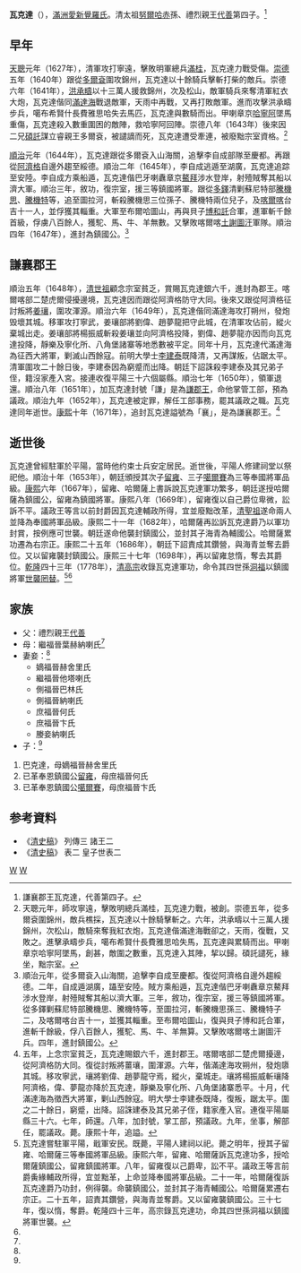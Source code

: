 {{Manchu name|[[爱新觉罗氏|爱新觉罗]]}}
'''瓦克達'''（{{Bd|1606年|6月17日（萬曆三十四年 / 丙午年五月十三）<ref name=ax>《[[愛新覺羅宗譜|愛新覺羅宗譜]]》乙冊，3673－3674頁。</ref>|1652年|9月9日（順治九年八月初七）<ref name=ax/>}}），[[滿洲|滿洲]][[愛新覺羅氏|愛新覺羅氏]]。清太祖[[努爾哈赤|努爾哈赤]]孫、禮烈親王[[代善|代善]]第四子。<ref>謙襄郡王瓦克達，代善第四子。</ref>

== 早年 ==
[[天聰|天聰]]元年（1627年），清軍攻打寧遠，擊敗明軍總兵[[滿桂|滿桂]]，瓦克達力戰受傷。[[崇德|崇德]]五年（1640年）跟從[[多爾袞|多爾袞]]圍攻錦州，瓦克達以十餘騎兵擊斬打柴的敵兵。崇德六年（1641年），[[洪承疇|洪承疇]]以十三萬人援救錦州，次及松山，敵軍騎兵來奪清軍紅衣大炮，瓦克達偕同[[滿達海|滿達海]]戰退敵軍，天雨中再戰，又再打敗敵軍。進而攻擊洪承疇步兵，噶布希賢什長費雅思哈失去馬匹，瓦克達與數騎而出。甲喇章京[[哈寧阿|哈寧阿]]墜馬重傷，瓦克達殺入數重圍困的敵陣，救哈寧阿回陣。崇德八年（1643年）後來因二兄[[碩託|碩託]]謀立睿親王多爾袞，被譴謫而死，瓦克達遭受牽連，被廢黜宗室資格。<ref>天聰元年，師攻寧遠，擊敗明總兵滿桂，瓦克達力戰，被創。崇德五年，從多爾袞圍錦州，敵兵樵採，瓦克達以十餘騎擊斬之。六年，洪承疇以十三萬人援錦州，次松山，敵騎來奪我紅衣炮，瓦克達偕滿達海戰卻之，天雨，復戰，又敗之。進擊承疇步兵，噶布希賢什長費雅思哈失馬，瓦克達與累騎而出。甲喇章京哈寧阿墜馬，創甚，敵圍之數重，瓦克達入其陣，挈以歸。碩託譴死，緣坐，黜宗室。</ref>

[[順治|順治]]元年（1644年），瓦克達跟從多爾袞入山海關，追擊李自成部隊至慶都。再跟從[[阿濟格|阿濟格]]自邊外趨至綏德。順治二年（1645年），李自成逃遁至湖廣，瓦克達追踪至安陸。李自成方乘船遁，瓦克達偕巴牙喇纛章京[[鰲拜|鰲拜]]涉水登岸，射殪賊奪其船以濟大軍。順治三年，敘功，復宗室，援三等鎮國將軍。跟從[[多鐸|多鐸]]清剿蘇尼特部[[騰機思|騰機思]]、[[騰機特|騰機特]]等，追至圖拉河，斬殺騰機思三位孫子、騰機特兩位兒子，及[[喀爾喀|喀爾喀]]台吉十一人，並俘獲其輜重。大軍至布爾哈圖山，再與貝子[[博和託|博和託]]合軍，進軍斬千餘首級，俘虜八百餘人，獲駝、馬、牛、羊無數。又擊敗喀爾喀[[土謝圖汗|土謝圖汗]]軍隊。順治四年（1647年），進封為鎮國公。<ref>順治元年，從多爾袞入山海關，追擊李自成至慶都。復從阿濟格自邊外趨綏德。二年，自成遁湖廣，躡至安陸。賊方乘船遁，瓦克達偕巴牙喇纛章京鰲拜涉水登岸，射殪賊奪其船以濟大軍。三年，敘功，復宗室，援三等鎮國將軍。從多鐸剿蘇尼特部騰機思、騰機特等，至圖拉河，斬騰機思孫三、騰機特子二，及喀爾喀台吉十一，並獲其輜重。至布爾哈圖山，復與貝子博和託合軍，進斬千餘級，俘八百餘人，獲駝、馬、牛、羊無算。又擊敗喀爾喀土謝圖汗兵。四年，進封鎮國公。</ref>

== 謙襄郡王 ==
順治五年（1648年），[[清世祖|清世祖]]顧念宗室貧乏，賞賜瓦克達銀六千，進封為郡王。喀爾喀部二楚虎爾侵擾邊境，瓦克達因而跟從阿濟格防守大同。後來又跟從阿濟格征討叛將[[姜瓖|姜瓖]]，圍攻渾源。順治六年（1649年），瓦克達偕同滿達海攻打朔州，發炮毁壞其城。移軍攻打寧武，姜瓖部將劉偉、趙夢龍把守此城，在清軍攻佔前，縱火棄城出走。姜瓖部將楊振威斬殺姜瓖並向阿濟格投降，劉偉、趙夢龍亦因而向瓦克達投降，靜樂及寧化所、八角堡諸寨等地悉數被平定。同年十月，瓦克達代滿達海為征西大將軍，剿滅山西餘寇。前明大學士[[李建泰|李建泰]]既降清，又再謀叛，佔踞太平。清軍圍攻二十餘日後，李建泰因為窮蹙而出降。朝廷下詔誅殺李建泰及其兄弟子侄，籍沒家產入宮。接連收復平陽三十六個屬縣。順治七年（1650年），領軍退還。順治八年（1651年），加瓦克達封號「謙」是為[[謙郡王|謙郡王]]，命他掌管工部，預為議政。順治九年（1652年），瓦克達被定罪，解任工部事務，罷其議政之職。瓦克達同年逝世。[[康熙|康熙]]十年（1671年），追封瓦克達謚號為「襄」，是為謙襄郡王。<ref>五年，上念宗室貧乏，瓦克達賜銀六千，進封郡王。喀爾喀部二楚虎爾擾邊，從阿濟格防大同。復從討叛將薑瓖，圍渾源。六年，偕滿達海攻朔州，發炮隳其城。移攻寧武，瓖將劉偉、趙夢龍守焉，縱火，棄城走。瓖將楊振威斬瓖降阿濟格，偉、夢龍亦降於瓦克達，靜樂及寧化所、八角堡諸寨悉平。十月，代滿達海為徵西大將軍，剿山西餘寇。明大學士李建泰既降，復叛，踞太平。圍之二十餘日，窮蹙，出降。詔誅建泰及其兄弟子侄，籍家產入官。連復平陽屬縣三十六。七年，師還。八年，加封號，掌工部，預議政。九年，坐事，解部任，罷議政。薨。康熙十年，追謚。</ref>

== 逝世後 ==
瓦克達曾經駐軍於平陽，當時他约束士兵安定居民。逝世後，平陽人修建祠堂以祭祀他。順治十年（1653年），朝廷頒授其次子[[留雍|留雍]]、三子[[噶爾賽|噶爾賽]]為三等奉國將軍品級。[[康熙|康熙]]六年（1667年），留雍、哈爾薩上書訴說瓦克達軍功繁多，朝廷遂授哈爾薩為鎮國公，留雍為鎮國將軍。康熙八年（1669年），留雍復以自己爵位卑微，訟訴不平。議政王等言以前封爵因瓦克達輔政所得，宜並廢黜改革，[[清聖祖|清聖祖]]遂命兩人並降為奉國將軍品級。康熙二十一年（1682年），哈爾薩再訟訴瓦克達爵乃以軍功封賞，按例應可世襲。朝廷遂命他襲封鎮國公，並封其子海青為輔國公。哈爾薩累功遷為右宗正。康熙二十五年（1686年），朝廷下詔責成其鑽營，與海青並奪去爵位。又以留雍襲封鎮國公。康熙三十七年（1698年），再以留雍怠惰，奪去其爵位。[[乾隆|乾隆]]四十三年（1778年），[[清高宗|清高宗]]收錄瓦克達軍功，命令其四世孫[[洞福|洞福]]以鎮國將軍[[世襲罔替|世襲罔替]]。<ref>瓦克達嘗駐軍平陽，戢軍安民。既薨，平陽人建祠以祀。薨之明年，授其子留雍、哈爾薩三等奉國將軍品級。康熙六年，留雍、哈爾薩訴瓦克達功多，授哈爾薩鎮國公，留雍鎮國將軍。八年，留雍復以己爵卑，訟不平。議政王等言前爵夤緣輔政所得，宜並黜革，上命並降奉國將軍品級。二十一年，哈爾薩復訴瓦克達爵乃功封，例得襲。命襲鎮國公，並封其子海青輔國公。哈爾薩累遷右宗正。二十五年，詔責其鑽營，與海青並奪爵。又以留雍襲鎮國公。三十七年，復以惰，奪爵。乾隆四十三年，高宗錄瓦克達功，命其四世孫洞福以鎮國將軍世襲。</ref><ref name=ax/>

==家族==
*父：禮烈親王[[代善|代善]]
*母：繼福晉葉赫納喇氏<ref name=ax/>
*妻妾：<ref name=ax/>
**嫡福晉赫舍里氏
**繼福晉他塔喇氏
**側福晉巴林氏
**側福晉納喇氏
**庶福晉何氏
**庶福晉卞氏
**媵妾納喇氏
*子：<ref name=ax/>
#巴克達，母嫡福晉赫舍里氏
#已革奉恩鎮國公[[留雍|留雍]]，母庶福晉何氏
#已革奉恩鎮國公[[噶爾賽|噶爾賽]]，母庶福晉卞氏

== 参考資料 ==
<references />
* 《[[清史稿|清史稿]]》 列傳三 諸王二
* 《[[清史稿|清史稿]]》 表二 皇子世表二

[[Category:清朝軍事人物|W]]
[[Category:愛新覺羅氏|W]]